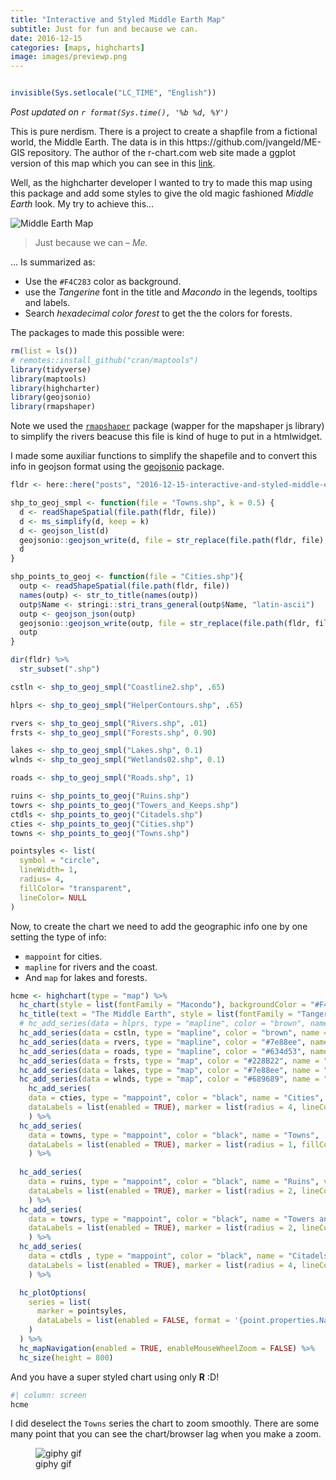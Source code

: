 ```yaml
---
title: "Interactive and Styled Middle Earth Map"
subtitle: Just for fun and because we can.
date: 2016-12-15
categories: [maps, highcharts]
image: images/previewp.png
---
```


```r
```

```r
invisible(Sys.setlocale("LC_TIME", "English"))
```

_Post updated on `r format(Sys.time(), '%b %d, %Y')`_

This is pure nerdism. There is a project to create a shapfile
from a fictional world, the Middle Earth. The data is in this
https://github.com/jvangeld/ME-GIS repository. The author of the 
r-chart.com web site made a ggplot version of this map which 
you can see in this [link](http://www.r-chart.com/2016/10/map-of-middle-earth-map-above-was.html).

Well, as the highcharter developer I wanted to try to made 
this map using this package and add some styles to give 
the old magic fashioned _Middle Earth_ look. My try to achieve 
this...

![](images/preview.png "Middle Earth Map")

> Just because we can
> -- <cite>Me.</cite>

... Is summarized as:

- Use the `#F4C283` color as background.
- use the _Tangerine_ font in the title and _Macondo_ in the
legends, tooltips and labels.
- Search _hexadecimal color forest_ to get the the colors for forests.

The packages to made this possible were:


```r
rm(list = ls())
# remotes::install_github("cran/maptools")
library(tidyverse)
library(maptools)
library(highcharter)
library(geojsonio)
library(rmapshaper)
```

Note we used the [`rmapshaper`](https://github.com/ateucher/rmapshaper)
package (wapper for the mapshaper js library)
to simplify the rivers beacuse this file is kind of huge to put
in a htmlwidget.

I made some auxiliar functions to simplify the shapefile and to convert this info in
geojson format using the [geojsonio](https://github.com/ropensci/geojsonio)
package.


```r
fldr <- here::here("posts", "2016-12-15-interactive-and-styled-middle-earth-map", "data")

shp_to_geoj_smpl <- function(file = "Towns.shp", k = 0.5) {
  d <- readShapeSpatial(file.path(fldr, file))
  d <- ms_simplify(d, keep = k)
  d <- geojson_list(d)
  geojsonio::geojson_write(d, file = str_replace(file.path(fldr, file), "shp$", "geojson"))
  d
}

shp_points_to_geoj <- function(file = "Cities.shp"){
  outp <- readShapeSpatial(file.path(fldr, file))
  names(outp) <- str_to_title(names(outp))
  outp$Name <- stringi::stri_trans_general(outp$Name, "latin-ascii")
  outp <- geojson_json(outp) 
  geojsonio::geojson_write(outp, file = str_replace(file.path(fldr, file), "shp$", "geojson"))
  outp
}

dir(fldr) %>% 
  str_subset(".shp")

cstln <- shp_to_geoj_smpl("Coastline2.shp", .65)

hlprs <- shp_to_geoj_smpl("HelperContours.shp", .65)

rvers <- shp_to_geoj_smpl("Rivers.shp", .01)
frsts <- shp_to_geoj_smpl("Forests.shp", 0.90)

lakes <- shp_to_geoj_smpl("Lakes.shp", 0.1)
wlnds <- shp_to_geoj_smpl("Wetlands02.shp", 0.1)

roads <- shp_to_geoj_smpl("Roads.shp", 1)

ruins <- shp_points_to_geoj("Ruins.shp")
towrs <- shp_points_to_geoj("Towers_and_Keeps.shp")
ctdls <- shp_points_to_geoj("Citadels.shp")
cties <- shp_points_to_geoj("Cities.shp")
towns <- shp_points_to_geoj("Towns.shp")

pointsyles <- list(
  symbol = "circle",
  lineWidth= 1,
  radius= 4,
  fillColor= "transparent",
  lineColor= NULL
)
```

Now, to create the chart we need to add the geographic info one by one setting
the type of info: 

- `mappoint` for cities.
- `mapline` for rivers and the coast.
- And `map` for lakes and forests.


```r
hcme <- highchart(type = "map") %>% 
  hc_chart(style = list(fontFamily = "Macondo"), backgroundColor = "#F4C283") %>% 
  hc_title(text = "The Middle Earth", style = list(fontFamily = "Tangerine", fontSize = "40px")) %>% 
  # hc_add_series(data = hlprs, type = "mapline", color = "brown", name = "Helpers", visible = FALSE) %>%
  hc_add_series(data = cstln, type = "mapline", color = "brown", name = "Coast") %>%
  hc_add_series(data = rvers, type = "mapline", color = "#7e88ee", name = "Rivers") %>%
  hc_add_series(data = roads, type = "mapline", color = "#634d53", name = "Main Roads") %>%
  hc_add_series(data = frsts, type = "map", color = "#228B22", name = "Forest") %>%
  hc_add_series(data = lakes, type = "map", color = "#7e88ee", name = "Lakes") %>%
  hc_add_series(data = wlnds, type = "map", color = "#689689", name = "Wetlands") %>%
    hc_add_series(
    data = cties, type = "mappoint", color = "black", name = "Cities",
    dataLabels = list(enabled = TRUE), marker = list(radius = 4, lineColor = "black")
    ) %>%
  hc_add_series(
    data = towns, type = "mappoint", color = "black", name = "Towns",
    dataLabels = list(enabled = TRUE), marker = list(radius = 1, fillColor = "rgba(190,190,190,0.7)")
    ) %>%
  
  hc_add_series(
    data = ruins, type = "mappoint", color = "black", name = "Ruins", visible = FALSE,
    dataLabels = list(enabled = TRUE), marker = list(radius = 2, lineColor = "black")
    ) %>%
  hc_add_series(
    data = towrs, type = "mappoint", color = "black", name = "Towers and Keeps", visible = FALSE,
    dataLabels = list(enabled = TRUE), marker = list(radius = 2, lineColor = "black")
    ) %>%
  hc_add_series(
    data = ctdls , type = "mappoint", color = "black", name = "Citadels", visible = FALSE,
    dataLabels = list(enabled = TRUE), marker = list(radius = 4, lineColor = "black")
    ) %>%

  hc_plotOptions(
    series = list(
      marker = pointsyles,
      dataLabels = list(enabled = FALSE, format = '{point.properties.Name}')
    )
  ) %>% 
  hc_mapNavigation(enabled = TRUE, enableMouseWheelZoom = FALSE) %>% 
  hc_size(height = 800)
```

And you have a super styled chart using only **R** :D!

```r
#| column: screen
hcme
```

I did deselect the `Towns` series the chart to zoom smoothly. There 
are some many point that you can see the chart/browser lag when you 
make a zoom.

![giphy gif](https://media.giphy.com/media/3TIYjEHfiBzvq/giphy.gif)
